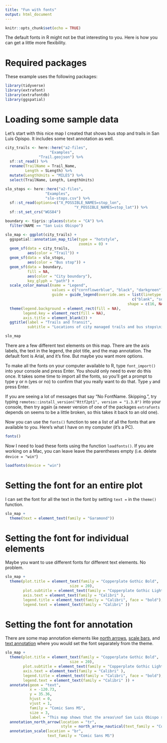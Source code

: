 ```yaml
---
title: "Fun with fonts"
output: html_document
---
```


```r
knitr::opts_chunk$set(echo = TRUE)
```

The default fonts in R might not be that interesting to you. Here is how 
you can get a little more flexibility.

# Required packages

These example uses the following packages:

```r
library(tidyverse)
library(extrafont)
library(extrafontdb)
library(ggspatial)
```

# Loading some sample data

Let's start with this nice map I created that shows bus stop and trails in San 
Luis Opispo. It includes some text annotation as well.

```r
city_trails <- here::here("a2-files",
                    "Examples",
               "Trail.geojson") %>%
  sf::st_read() %>%
  rename(TrailName = Trail_Name,
         Length = SLength) %>%
  mutate(LengthUnits = "MILES") %>%
  select(TrailName, Length, LengthUnits)

slo_stops <- here::here("a2-files",
                  "Examples",
                  "slo-stops.csv") %>%
  sf::st_read(options=c("X_POSSIBLE_NAMES=stop_lon",
                               "Y_POSSIBLE_NAMES=stop_lat")) %>%
  sf::st_set_crs("WGS84")

boundary <- tigris::places(state = "CA") %>%
  filter(NAME == "San Luis Obispo")

slo_map <- ggplot(city_trails) +
  ggspatial::annotation_map_tile(type = "hotstyle",
                                 zoomin = 0) +
  geom_sf(data = city_trails,
          aes(color = "Trail")) +
  geom_sf(data = slo_stops,
          aes(color = "Bus stop")) +
  geom_sf(data = boundary,
          fill = NA,
          aes(color = "City boundary"),
          key_glyph = "path") +
  scale_color_manual(name = "Legend",
                     values = c("cornflowerblue", "black", "darkgreen"),
                     guide = guide_legend(override.aes = list(linetype = 
                                                         c("blank", "solid", "solid"),
                                                       shape = c(16, NA, NA)))) +
  theme(legend.background = element_rect(fill = NA),
        legend.key = element_rect(fill = NA),
        axis.title = element_blank()) +
  ggtitle(label = "Trails and Transit",
          subtitle = "Locations of city managed trails and bus stops\nin San Luis Obispo")
```

```r
slo_map
```

There are a few different text elements on this map. There are the axis labels, the text in 
the legend, the plot title, and the map annotation. The default font is Arial, and it's fine. 
But maybe you want more options.

To make all the fonts on your computer available to R, type `font_import()` into your console and
press Enter. You should only need to ever do this once. It takes some time to import all the fonts, 
so you'll get a prompt to type y or n (yes or no) to confirm that you really want to do that. Type `y` and press Enter.

If you are seeing a lot of messages that say "No FontName. Skipping.", try typing 
`remotes::install_version("Rttf2pt1", version = "1.3.8")` into your console, then try
again (a newer version of one of the packages `extrafonts` depends on seems to be 
a little broken, so this takes it back to an old one).

Now you can use the `fonts()` function to  see a list of all the fonts that are available to you. Here's what I have on my computer (it's a PC).

```r
fonts()
```

Now I need to load these fonts using the function `loadfonts()`. If you are working on a Mac, you can leave leave the parentheses empty (i.e. delete `device = "win"`)

```r
loadfonts(device = "win")
```

# Setting the font for an entire plot

I can set the font for all the text in the font by setting `text =` in the
`theme()` function.

```r
slo_map +
  theme(text = element_text(family = "Garamond"))
```

# Setting the font for individual elements

Maybe you want to use different fonts for different text elements. No problem.

```r
slo_map +
  theme(plot.title = element_text(family = "Copperplate Gothic Bold",
                             size = 20),
        plot.subtitle = element_text(family = "Copperplate Gothic Light"),
        axis.text = element_text(family = "Calibri" ),
        legend.title = element_text(family = "Calibri", face = "bold"),
        legend.text = element_text(family = "Calibri" ))
```

# Setting the font for annotation

There are some map annotation elements like 
[north arrows](https://c-voulgaris.github.io/VIS-2128-F22/a2-files/skill-north-arrow.html){target="_blank"}, 
[scale bars](https://c-voulgaris.github.io/VIS-2128-F22/a2-files/skill-scale-bar.html){target="_blank"}, 
and [text annotation](https://c-voulgaris.github.io/VIS-2128-F22/a2-files/skill-annotate.html){target="_blank"} 
where you would set the font separately from the theme.

```r
slo_map +
  theme(plot.title = element_text(family = "Copperplate Gothic Bold",
                             size = 20),
        plot.subtitle = element_text(family = "Copperplate Gothic Light"),
        axis.text = element_text(family = "Calibri" ),
        legend.title = element_text(family = "Calibri", face = "bold"),
        legend.text = element_text(family = "Calibri" )) +
  annotate(geom = "text",
           x = -120.73,
           y = 35.36,
           hjust = 0,
           vjust = 1,
           family = "Comic Sans MS",
           size = 3,
           label = "This map shows that the areas\nof San Luis Obispo served by\ntrails are distinct from (and \nminimally overlapping with) the\nareas served by transit. Few trails\nare easily accessible by transit.") +
  annotation_north_arrow(location = "tr",
                         style = north_arrow_nautical(text_family = "Copperplate Gothic Bold")) +
  annotation_scale(location = "br",
                   text_family = "Comic Sans MS")
  
```
